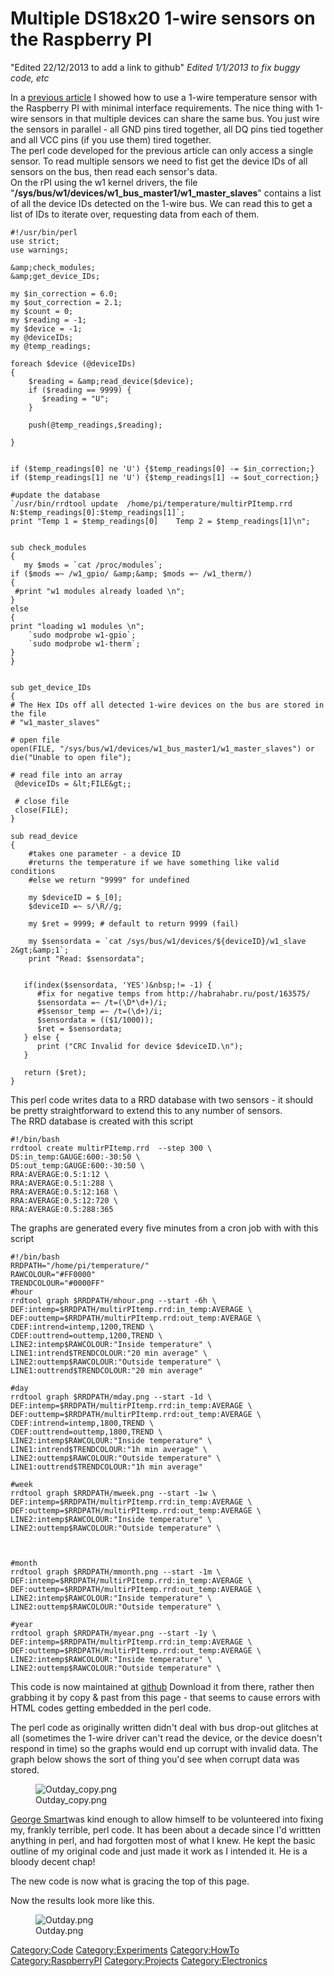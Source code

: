= Multiple DS18x20 1-wire sensors on the Raspberry PI  =

"Edited 22/12/2013 to add a link to github" ''Edited 1/1/2013 to fix buggy code, etc'' 

In a [[RaspberryPI DS1820|previous article]] I&nbsp;showed how to use a 1-wire temperature sensor with the Raspberry PI&nbsp;with minimal interface requirements. The nice thing with 1-wire sensors in that multiple devices can share the same bus. You just wire the sensors in parallel - all GND pins tired together, all DQ&nbsp;pins tied together and all VCC&nbsp;pins (if you use them) tired together.<br> 

The perl code developed for the previous article can only access a single sensor. To read multiple sensors we need to fist get the device IDs of all sensors on the bus, then read each sensor's data. <br> 

On the rPI using the w1 kernel drivers, the file "'''/sys/bus/w1/devices/w1_bus_master1/w1_master_slaves'''" contains a list of all the device IDs detected on the 1-wire bus. We can read this to get a list of IDs to iterate over, requesting data from each of them.<br> 
<pre>#!/usr/bin/perl
use strict;
use warnings;

&amp;check_modules;
&amp;get_device_IDs;

my $in_correction = 6.0;
my $out_correction = 2.1;
my $count = 0;
my $reading = -1;
my $device = -1;
my @deviceIDs;
my @temp_readings;

foreach $device (@deviceIDs)
{
    $reading = &amp;read_device($device);
    if ($reading == 9999) {
       $reading = "U";
    }
            
    push(@temp_readings,$reading);
          
}


if ($temp_readings[0] ne 'U') {$temp_readings[0] -= $in_correction;}
if ($temp_readings[1] ne 'U') {$temp_readings[1] -= $out_correction;}

#update the database
`/usr/bin/rrdtool update  /home/pi/temperature/multirPItemp.rrd N:$temp_readings[0]:$temp_readings[1]`;
print "Temp 1 = $temp_readings[0]    Temp 2 = $temp_readings[1]\n";


sub check_modules
{
   my $mods = `cat /proc/modules`;
if ($mods =~ /w1_gpio/ &amp;&amp; $mods =~ /w1_therm/)
{
 #print "w1 modules already loaded \n";
}
else 
{
print "loading w1 modules \n";
    `sudo modprobe w1-gpio`;
    `sudo modprobe w1-therm`;
} 
}


sub get_device_IDs
{
# The Hex IDs off all detected 1-wire devices on the bus are stored in the file
# "w1_master_slaves"    

# open file
open(FILE, "/sys/bus/w1/devices/w1_bus_master1/w1_master_slaves") or die("Unable to open file");
 
# read file into an array
 @deviceIDs = &lt;FILE&gt;;
 
 # close file 
 close(FILE);
}

sub read_device
{
    #takes one parameter - a device ID
    #returns the temperature if we have something like valid conditions
    #else we return "9999" for undefined

    my $deviceID = $_[0];
    $deviceID =~ s/\R//g;
 
    my $ret = 9999; # default to return 9999 (fail)
   
    my $sensordata = `cat /sys/bus/w1/devices/${deviceID}/w1_slave 2&gt;&amp;1`;
    print "Read: $sensordata";


   if(index($sensordata, 'YES')&nbsp;!= -1) {
      #fix for negative temps from http://habrahabr.ru/post/163575/
      $sensordata =~ /t=(\D*\d+)/i;
      #$sensor_temp =~ /t=(\d+)/i;
      $sensordata = (($1/1000));
      $ret = $sensordata;
   } else {
      print ("CRC Invalid for device $deviceID.\n");
   }

   return ($ret);
}

</pre> 
This perl code writes data to a RRD database with two sensors - it should be pretty straightforward to extend this to any number of sensors.<br> 

The RRD database is created with this script<br> 
<pre>#!/bin/bash
rrdtool create multirPItemp.rrd  --step 300 \
DS:in_temp:GAUGE:600:-30:50 \
DS:out_temp:GAUGE:600:-30:50 \
RRA:AVERAGE:0.5:1:12 \
RRA:AVERAGE:0.5:1:288 \
RRA:AVERAGE:0.5:12:168 \
RRA:AVERAGE:0.5:12:720 \
RRA:AVERAGE:0.5:288:365
</pre> 
The graphs are generated every five minutes from a cron job with with this script<br> 
<pre>#!/bin/bash
RRDPATH="/home/pi/temperature/"
RAWCOLOUR="#FF0000"
TRENDCOLOUR="#0000FF"
#hour
rrdtool graph $RRDPATH/mhour.png --start -6h \
DEF:intemp=$RRDPATH/multirPItemp.rrd:in_temp:AVERAGE \
DEF:outtemp=$RRDPATH/multirPItemp.rrd:out_temp:AVERAGE \
CDEF:intrend=intemp,1200,TREND \
CDEF:outtrend=outtemp,1200,TREND \
LINE2:intemp$RAWCOLOUR:"Inside temperature" \
LINE1:intrend$TRENDCOLOUR:"20 min average" \
LINE2:outtemp$RAWCOLOUR:"Outside temperature" \
LINE1:outtrend$TRENDCOLOUR:"20 min average"

#day
rrdtool graph $RRDPATH/mday.png --start -1d \
DEF:intemp=$RRDPATH/multirPItemp.rrd:in_temp:AVERAGE \
DEF:outtemp=$RRDPATH/multirPItemp.rrd:out_temp:AVERAGE \
CDEF:intrend=intemp,1800,TREND \
CDEF:outtrend=outtemp,1800,TREND \
LINE2:intemp$RAWCOLOUR:"Inside temperature" \
LINE1:intrend$TRENDCOLOUR:"1h min average" \
LINE2:outtemp$RAWCOLOUR:"Outside temperature" \
LINE1:outtrend$TRENDCOLOUR:"1h min average"

#week
rrdtool graph $RRDPATH/mweek.png --start -1w \
DEF:intemp=$RRDPATH/multirPItemp.rrd:in_temp:AVERAGE \
DEF:outtemp=$RRDPATH/multirPItemp.rrd:out_temp:AVERAGE \
LINE2:intemp$RAWCOLOUR:"Inside temperature" \
LINE2:outtemp$RAWCOLOUR:"Outside temperature" \



#month
rrdtool graph $RRDPATH/mmonth.png --start -1m \
DEF:intemp=$RRDPATH/multirPItemp.rrd:in_temp:AVERAGE \
DEF:outtemp=$RRDPATH/multirPItemp.rrd:out_temp:AVERAGE \
LINE2:intemp$RAWCOLOUR:"Inside temperature" \
LINE2:outtemp$RAWCOLOUR:"Outside temperature" \

#year
rrdtool graph $RRDPATH/myear.png --start -1y \
DEF:intemp=$RRDPATH/multirPItemp.rrd:in_temp:AVERAGE \
DEF:outtemp=$RRDPATH/multirPItemp.rrd:out_temp:AVERAGE \
LINE2:intemp$RAWCOLOUR:"Inside temperature" \
LINE2:outtemp$RAWCOLOUR:"Outside temperature" \

</pre> 
This code is now maintained at [https://github.com/g7uvw/rPI-multiDS18x20 github] Download it from there, rather then grabbing it by copy &amp;&nbsp;past from this page - that seems to cause errors with HTML&nbsp;codes getting embedded in the perl code. 

The perl code as originally written didn't deal with bus drop-out glitches at all (sometimes the 1-wire driver can't read the device, or the device doesn't respond in time) so the graphs would end up corrupt with invalid data. The graph below shows the sort of thing you'd see when corrupt data was stored. 

[[Image:Outday copy.png|frame|center]] 

[http://george-smart.co.uk George Smart ]was kind enough to allow himself to be volunteered into fixing my, frankly terrible, perl code. It has been about a decade since I'd writtten anything in perl, and had forgotten most of what I knew. He kept the basic outline of my original code and just made it work as I&nbsp;intended it. He is a bloody decent chap! 

The new code is now what is gracing the top of this page. 

Now the results look more like this. 

[[Image:Outday.png|frame|center]] 

[[Category:Code]] [[Category:Experiments]] [[Category:HowTo]] [[Category:RaspberryPI]] [[Category:Projects]] [[Category:Electronics]]